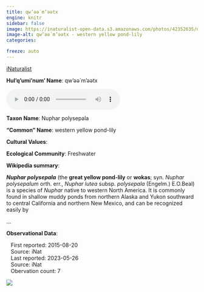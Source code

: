 ```yaml
---
title: qw’əә́ m’əәtx
engine: knitr
sidebar: false
image: https://inaturalist-open-data.s3.amazonaws.com/photos/42352635/medium.jpeg
image-alt: qw’əә́ m’əәtx - western yellow pond-lily
categories:

freeze: auto
---
```


<div role="img" class="imerss-photo" style="background-image: url(https://inaturalist-open-data.s3.amazonaws.com/photos/42352635/medium.jpeg)" 
 alt="qw’əә́ m’əәtx - western yellow pond-lily">
 <a href="https://www.inaturalist.org/taxa/78234" target="_blank" class="taxonDisplay-iNat-extern">iNaturalist<span class="external-link"></span></a>
</div>

**Hul'q'umi'num' Name**: qw’əә́ m’əәtx

<audio controls>
  <source src="../../NA" type="audio/mpeg">
</audio>

**Taxon Name**: Nuphar polysepala

**"Common" Name**: western yellow pond-lily

**Cultural Values**:

:::{layout-nrow=1}

:::

**Ecological Community**: Freshwater

**Wikipedia summary**:
<p class="mw-empty-elt">
</p>

<p><i><b>Nuphar polysepala</b></i> (the <b>great yellow pond-lily</b> or <b>wokas</b>; syn. <i>Nuphar polysepalum</i> orth. err., <i>Nuphar lutea</i> subsp. <i>polysepala</i> (Engelm.) E.O.Beal) is a species of <i>Nuphar</i> native to western North America. It is commonly found in shallow muddy ponds from northern Alaska and Yukon southward to central California and northern New Mexico, and can be recognized easily by</p>...

**Observational Data**:

|    First reported: 2015-08-20

|    Source: iNat

|    Last reported: 2023-05-26

|    Source: iNat

|    Obervation count: 7

![](community_dist.png)

